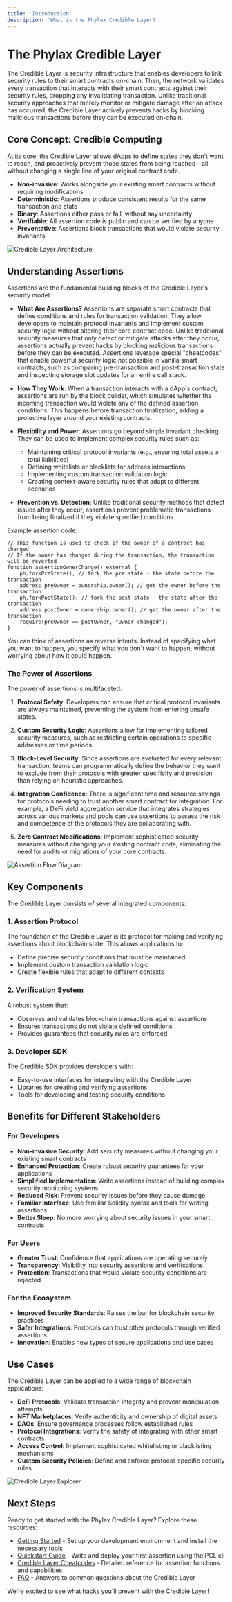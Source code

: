 ```yaml
---
title: 'Introduction'
description: 'What is the Phylax Credible Layer?'
---
```


# The Phylax Credible Layer

The Credible Layer is security infrastructure that enables developers to link security rules to their smart contracts on-chain. Then, the network validates every transaction that interacts with their smart contracts against their security rules, dropping any invalidating transaction. Unlike traditional security approaches that merely monitor or mitigate damage after an attack has occurred, the Credible Layer actively prevents hacks by blocking malicious transactions before they can be executed on-chain.

## Core Concept: Credible Computing

At its core, the Credible Layer allows dApps to define states they don't want to reach, and proactively prevent those states from being reached—all without changing a single line of your original contract code.

- **Non-invasive**: Works alongside your existing smart contracts without requiring modifications
- **Deterministic**: Assertions produce consistent results for the same transaction and state
- **Binary**: Assertions either pass or fail, without any uncertainty
- **Verifiable**: All assertion code is public and can be verified by anyone
- **Preventative**: Assertions block transactions that would violate security invariants

![Credible Layer Architecture](/images/protocol-flow-diagram.png)

## Understanding Assertions

Assertions are the fundamental building blocks of the Credible Layer's security model:

- **What Are Assertions?** Assertions are separate smart contracts that define conditions and rules for transaction validation. They allow developers to maintain protocol invariants and implement custom security logic without altering their core contract code. Unlike traditional security measures that only detect or mitigate attacks after they occur, assertions actually prevent hacks by blocking malicious transactions before they can be executed. Assertions leverage special "cheatcodes" that enable powerful security logic not possible in vanilla smart contracts, such as comparing pre-transaction and post-transaction state and inspecting storage slot updates for an entire call stack.

- **How They Work**: When a transaction interacts with a dApp's contract, assertions are run by the block builder, which simulates whether the incoming transaction would violate any of the defined assertion conditions. This happens before transaction finalization, adding a protective layer around your existing contracts.

- **Flexibility and Power**: Assertions go beyond simple invariant checking. They can be used to implement complex security rules such as:
  - Maintaining critical protocol invariants (e.g., ensuring total assets ≥ total liabilities)
  - Defining whitelists or blacklists for address interactions
  - Implementing custom transaction validation logic
  - Creating context-aware security rules that adapt to different scenarios

- **Prevention vs. Detection**: Unlike traditional security methods that detect issues after they occur, assertions prevent problematic transactions from being finalized if they violate specified conditions.

Example assertion code:

```solidity
// This function is used to check if the owner of a contract has changed
// If the owner has changed during the transaction, the transaction will be reverted
function assertionOwnerChange() external {
    ph.forkPreState(); // fork the pre state - the state before the transaction
    address preOwner = ownership.owner(); // get the owner before the transaction
    ph.forkPostState(); // fork the post state - the state after the transaction
    address postOwner = ownership.owner(); // get the owner after the transaction
    require(preOwner == postOwner, "Owner changed");
}
```

<Note>

You can think of assertions as reverse intents. Instead of specifying what you want to happen, you specify what you don't want to happen, without worrying about how it could happen.

</Note>

### The Power of Assertions

The power of assertions is multifaceted:

1. **Protocol Safety**: Developers can ensure that critical protocol invariants are always maintained, preventing the system from entering unsafe states.

2. **Custom Security Logic**: Assertions allow for implementing tailored security measures, such as restricting certain operations to specific addresses or time periods.

3. **Block-Level Security**: Since assertions are evaluated for every relevant transaction, teams can programmatically define the behavior they want to exclude from their protocols with greater specificity and precision than relying on heuristic approaches.

4. **Integration Confidence**: There is significant time and resource savings for protocols needing to trust another smart contract for integration. For example, a DeFi yield aggregation service that integrates strategies across various markets and pools can use assertions to assess the risk and competence of the protocols they are collaborating with.

5. **Zero Contract Modifications**: Implement sophisticated security measures without changing your existing contract code, eliminating the need for audits or migrations of your core contracts.

![Assertion Flow Diagram](/images/highlevel-assertion-flow.png)

## Key Components

The Credible Layer consists of several integrated components:

### 1. Assertion Protocol

The foundation of the Credible Layer is its protocol for making and verifying assertions about blockchain state. This allows applications to:

- Define precise security conditions that must be maintained
- Implement custom transaction validation logic
- Create flexible rules that adapt to different contexts

### 2. Verification System

A robust system that:
- Observes and validates blockchain transactions against assertions
- Ensures transactions do not violate defined conditions
- Provides guarantees that security rules are enforced

### 3. Developer SDK

The Credible SDK provides developers with:
- Easy-to-use interfaces for integrating with the Credible Layer
- Libraries for creating and verifying assertions
- Tools for developing and testing security conditions

## Benefits for Different Stakeholders

### For Developers

- **Non-invasive Security**: Add security measures without changing your existing smart contracts
- **Enhanced Protection**: Create robust security guarantees for your applications
- **Simplified Implementation**: Write assertions instead of building complex security monitoring systems
- **Reduced Risk**: Prevent security issues before they cause damage
- **Familiar Interface**: Use familiar Solidity syntax and tools for writing assertions
- **Better Sleep**: No more worrying about security issues in your smart contracts

### For Users

- **Greater Trust**: Confidence that applications are operating securely
- **Transparency**: Visibility into security assertions and verifications
- **Protection**: Transactions that would violate security conditions are rejected

### For the Ecosystem

- **Improved Security Standards**: Raises the bar for blockchain security practices
- **Safer Integrations**: Protocols can trust other protocols through verified assertions
- **Innovation**: Enables new types of secure applications and use cases

## Use Cases

The Credible Layer can be applied to a wide range of blockchain applications:

- **DeFi Protocols**: Validate transaction integrity and prevent manipulation attempts
- **NFT Marketplaces**: Verify authenticity and ownership of digital assets
- **DAOs**: Ensure governance processes follow established rules
- **Protocol Integrations**: Verify the safety of integrating with other smart contracts
- **Access Control**: Implement sophisticated whitelisting or blacklisting mechanisms
- **Custom Security Policies**: Define and enforce protocol-specific security rules

![Credible Layer Explorer](/images/cl-explorer-screenshot.png)

## Next Steps

Ready to get started with the Phylax Credible Layer? Explore these resources:

- [Getting Started](/credible/credible-install) - Set up your development environment and install the necessary tools
- [Quickstart Guide](/credible/pcl-quickstart) - Write and deploy your first assertion using the PCL cli
- [Credible Layer Cheatcodes](/credible/cheatcodes) - Detailed reference for assertion functions and capabilities
- [FAQ](faq) - Answers to common questions about the Credible Layer

We're excited to see what hacks you'll prevent with the Credible Layer!
